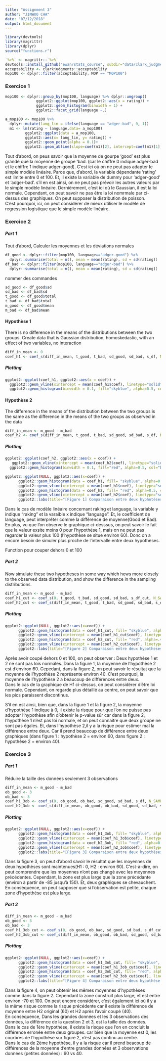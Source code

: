 ---
title: "Assignment 3"
author: "JINWOO CHA"
date: "07/12/2018"
output: html_document
---

```{r include=FALSE}
library(devtools)
library(magrittr)
library(dplyr)
source("functions.r")
```

```{r, include=FALSE}
`%>%` <- magrittr::`%>%`
devtools::install_github("ewan/stats_course", subdir="data/clark_judgments")
acceptability <- clarkjudgments::acceptability
mop100 <- dplyr::filter(acceptability, MOP == "MOP100")
```


### Exercice 1
```{r}
mop100 <- dplyr::group_by(mop100, language) %>% dplyr::ungroup()
              ggplot2::ggplot(mop100, ggplot2::aes(x = rating)) + 
              ggplot2::geom_histogram(binwidth = 1) + 
              ggplot2::facet_grid(language ~.)

a_mop100 <- mop100 %>%
  dplyr::mutate(lang_lin = ifelse(language == "adger-bad", 0, 1))
  m1 <- lm(rating ~ language,data= a_mop100)
         ggplot2::ggplot(data = a_mop100,
         ggplot2::aes(x= lang_lin, y= rating)) +
         ggplot2::geom_point(alpha = 0.1)+
         ggplot2::geom_abline(slope=coef(m1)[2], intercept=coef(m1)[1], colour="red")
```

Tout d'abord, on peus savoir que la moyenne de gourpe 'good' est plus grande que la moyenne de groupe 'bad. (car le chiffre 0 indique adger-bad et le chiffre 1 indique adger-good). C'est ici où on ne peut pas adapter le simple modèle linéaire. Parce que, d'abord, la variable dépendante 'rating' est limite entre 0 et 100. Et, il existe la variable de dummy pour 'adger-good' et 'adger-bad'. s'il en est ainsi, on ne peut pas prévoir les autres valeurs par le simple modèle linéaire. Dernièrement, c'est ici où le Gaussian, il est la loi normale. Cependant, on peut savoir ne pas être la loi nomrmale par ci-dessus des graphiques. On peut supposer la distribution de poisson.  
C'est pourquoi, ici, on peut considérer de mieux utiliser le modéle de regression logistique que le simple modèle linéaire.  

### Exercice 2  
##### Part 1
Tout d'abord, Calculer les moyennes et les déviations normales
```{r}
df_good <- dplyr::filter(mop100, language=="adger-good") %>% 
  dplyr::summarise(total = n(), mean = mean(rating), sd = sd(rating))
df_bad <- dplyr::filter(mop100, language=="adger-bad") %>% 
  dplyr::summarise(total = n(), mean = mean(rating), sd = sd(rating))
```

nommer des commandes
```{r}
sd_good <- df_good$sd
sd_bad <- df_bad$sd
t_good <- df_good$total
t_bad <- df_bad$total
m_good <- df_good$mean
m_bad <- df_bad$mean
```

#### Hypothèse 1 
There is no difference in the means of the distributions between the two groups.
Create data that is Gaussian distribution, homoskedastic, with an effect of two variables, no interaction
```{r}
diff_in_mean <- 0
coef_h1 <- coef_s(diff_in_mean, t_good, t_bad, sd_good, sd_bad, s_df, N_SAMPLES = 9999)
```

##### Plotting
```{r}
ggplot2::ggplot(coef_h1, ggplot2::aes(x = coef)) + 
  ggplot2::geom_vline(xintercept = mean(coef_h1$coef), linetype="solid", size=1) +
  ggplot2::geom_histogram(binwidth = 0.1, fill="skyblue", alpha=0.5, col="black")
```
  
#### Hypothèse 2
The difference in the means of the distribution between the two groups is the same as the difference in the means of the two groups as observed in the data
```{r, cache=TRUE}
diff_in_mean <- m_good - m_bad
coef_h2 <- coef_s(diff_in_mean, t_good, t_bad, sd_good, sd_bad, s_df, N_SAMPLES = 9999)
```

##### Plotting
```{r}
ggplot2::ggplot(coef_h2, ggplot2::aes(x = coef)) + 
   ggplot2::geom_vline(xintercept = mean(coef_h2$coef), linetype="solid", size=1) +
  ggplot2::geom_histogram(binwidth = 0.1, fill="red", alpha=0.5, col="black")
```

```{r}
ggplot2::ggplot(NULL, ggplot2::aes(x=coef)) + 
      ggplot2::geom_histogram(data = coef_h1, fill= "skyblue", alpha=0.5, col="black", binwidth = 0.4) +
      ggplot2::geom_vline(xintercept = mean(coef_h1$coef), linetype="solid", size=0.5) +
      ggplot2::geom_histogram(data = coef_h2, fill= "red", alpha=0.5, col="black", binwidth = 0.4)+
      ggplot2::geom_vline(xintercept = mean(coef_h2$coef), linetype="solid", size=0.5)+
      ggplot2::labs(title="[Figure 1] Comparaison entre deux hyphotèses", subtitle = "H1 (skyblue) vs H2 (red)")
```
  
  
Dans le cas de modèle linéaire concernant raking et language, la variable y indique "raking" et la varaible x indique "language". Et, le coefficient de language, peut interpréter comme la différence de moyenne(Good et Bad). En plus, vu que l'on observe le graphique ci-desssus, on peut savoir le fait que la valeur exsite moins 0 pour l'hypothèse 1, mais on ne peut pas regarder la valeur plus 100 (l'hypothèse se situe environ 60). Donc on a encore besoin de simuler plus proche de l'intervalle entre deux hypothèses.

Function pour couper dehors 0 et 100

##### Part 2
Now simulate these two hypotheses in some way which hews more closely to the observed data distribution, and show the difference in the sampling distributions.
```{r}
diff_in_mean <- m_good - m_bad
coef_h1_cut <- coef_s(0, t_good, t_bad, sd_good, sd_bad, s_df_cut, N_SAMPLES = 9999)
coef_h2_cut <- coef_s(diff_in_mean, t_good, t_bad, sd_good, sd_bad, s_df_cut, N_SAMPLES = 9999)
```

##### Plotting

```{r}
ggplot2::ggplot(NULL, ggplot2::aes(x=coef)) + 
      ggplot2::geom_histogram(data = coef_h1_cut, fill= "skyblue", alpha=.4, col="black", binwidth = 0.4) +
      ggplot2::geom_vline(xintercept = mean(coef_h1_cut$coef), linetype="solid", size=0.5) +
      ggplot2::geom_histogram(data = coef_h2_cut, fill= "red", alpha=.4, col="black", binwidth = 0.4)+
      ggplot2::geom_vline(xintercept = mean(coef_h2_cut$coef), linetype="solid", size=0.5)+
      ggplot2::labs(title="[Figure 2] Comparaison entre deux hypotheses", subtitle = "H1 (skyblue) vs H2 (red)")
```

Après avoir coupé dehors 0 et 100, on peut observer : Deux hypothèse 1 et 2 ne sont pas lois normales. Dans la figure 1, la moyenne de l'hypothèse 2 est d'environ 60. Cepedant, dans la figure 2, on peut savoir le résultat que la moyenne de l'hypothèse 2 représente environ 40. C'est pourquoi, la moyenne de l'hypothèse 2 a beaucoup de différences entre deux.  
Dans le cas de la graphique de H1 ci-dessus, on peut considérer d'être loi normale. Cependant, on regarde plus détaillé au centre, on peut savoir que les pics paraissent discontinus.
  
S'il en est ainsi, bien que, dans la figure 1  et la figure 2, la moyenne d'hypothèse 1 indique à 0, il existe la risque pour que l'on ne puisse pas adopter l'hypothèse afin d'obtenir le p-value sûr car dans la figure 2, l'hypothèse 1 n'est pas loi normale, et on peut connaitre que deux groupe ne sont pas égales. Et, dans l'hypothèse 2,il y a la risque pour estimer mal la différence entre deux. Car il prend beaucoup de différence entre deux graphiques (dans figure 1 : hypothèse 2 = environ 60, dans figure 2 : hypothèse 2 = environ 40).


### Exercice 3
##### Part 1
Réduire la taille des données seulement 3 observations
```{r}
diff_in_mean <- m_good - m_bad
ob_good <- 3
ob_bad <- 3
coef_h1_3ob <- coef_s(0, ob_good, ob_bad, sd_good, sd_bad, s_df, N_SAMPLES = 9999)
coef_h2_3ob <- coef_s(diff_in_mean, ob_good, ob_bad, sd_good, sd_bad, s_df, N_SAMPLES = 9999)
```

##### Plotting

```{r}
ggplot2::ggplot(NULL, ggplot2::aes(x=coef)) + 
      ggplot2::geom_histogram(data = coef_h1_3ob, fill= "skyblue", alpha=0.5, col="black", binwidth = 1) +
      ggplot2::geom_vline(xintercept = mean(coef_h1_3ob$coef), linetype="solid", size=1) +
      ggplot2::geom_histogram(data = coef_h2_3ob, fill= "red", alpha=0.5, col="black", binwidth = 1)+
      ggplot2::geom_vline(xintercept = mean(coef_h2_3ob$coef), linetype="solid", size=1)+
      ggplot2::labs(title="[Figure 3] Comparaison entre deux hypothèses pour 3 observations", subtitle = "H1 (skyblue) vs H2 (red)") 
```
  
  
Dans la figure 3, on peut d'abord savoir le résultat que les moyennes de deux hypothèses sont maintenues(H1 : 0, H2 : environ 60). C'est-à-dire, on peut comprendre que les moyennes n'ont pas changé avec les moyennes précédentes. Cependant, la zone est plus large que la zone précédante (environ à partir de -85 jusqu'à 150). Et, deux graphiques se chevauchent. En conséquence, on peut supposer que si l'observation est petite, chaque zone d'hypothèse est plus large.

##### Part 2
```{r, cache=TRUE}
diff_in_mean <- m_good - m_bad
ob_good <- 3
ob_bad <- 3
coef_h1_3ob_cut <- coef_s(0, ob_good, ob_bad, sd_good, sd_bad, s_df_cut, N_SAMPLES = 9999)
coef_h2_3ob_cut <- coef_s(diff_in_mean, ob_good, ob_bad, sd_good, sd_bad, s_df_cut, N_SAMPLES = 9999)
```

##### Plotting

```{r}
ggplot2::ggplot(NULL, ggplot2::aes(x=coef)) + 
      ggplot2::geom_histogram(data = coef_h1_3ob_cut, fill= "skyblue", alpha=0.5, col="black", binwidth = 1) +
      ggplot2::geom_vline(xintercept = mean(coef_h1_3ob_cut$coef), linetype="solid", size=1) +
      ggplot2::geom_histogram(data = coef_h2_3ob_cut, fill= "red", alpha=0.5, col="black", binwidth = 1)+
      ggplot2::geom_vline(xintercept = mean(coef_h2_3ob_cut$coef), linetype="solid", size=1)+
      ggplot2::labs(title="[Figure 4] Comparaison entre deux hypothèse pour 3 observations coupées", subtitle = "H1 (skyblue) vs H2 (red)") 
```
  
Dans la figure 4, on peut obtenir les mêmes moyennes d'hypothèses comme dans la figure 2. Cependant la zone construit plus large, et est entre environ -70 et 100. On peut encore considérer, c'est également ici où il y a la même risque comme la risque précédente car il existe la différence de moyenne entre H2 original (60) et H2 après l'avoir coupé (40).  
En conséquence, Dans les grandes données et les 3 observations des données, la différence de la question 2 et 3, est la taille des données.  
Dans le cas de 1ère hypothèse, il existe la risque que l'on en concluit la différence erronée entre deux groupes. car bien que la moyenne est 0, les courbres de l'hypothèse sur figure 2, n'est pas continu au centre.  
Dans le cas de 2ème hypothèse, il y a la risque car il prend beacoup de différences de la moyenne d'entre grandes données et 3 observations données (petites données) : 60 vs 40.
